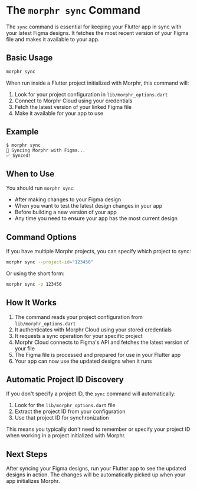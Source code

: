 # The `morphr sync` Command

The `sync` command is essential for keeping your Flutter app in sync with your latest Figma designs. It fetches the most recent version of your Figma file and makes it available to your app.

## Basic Usage

```bash
morphr sync
```

When run inside a Flutter project initialized with Morphr, this command will:

1. Look for your project configuration in `lib/morphr_options.dart`
2. Connect to Morphr Cloud using your credentials
3. Fetch the latest version of your linked Figma file
4. Make it available for your app to use

## Example

```
$ morphr sync
🔄 Syncing Morphr with Figma...
✅ Synced!
```

## When to Use

You should run `morphr sync`:
- After making changes to your Figma design
- When you want to test the latest design changes in your app
- Before building a new version of your app
- Any time you need to ensure your app has the most current design

## Command Options

If you have multiple Morphr projects, you can specify which project to sync:

```bash
morphr sync --project-id="123456"
```

Or using the short form:

```bash
morphr sync -p 123456
```

## How It Works

1. The command reads your project configuration from `lib/morphr_options.dart`
2. It authenticates with Morphr Cloud using your stored credentials
3. It requests a sync operation for your specific project
4. Morphr Cloud connects to Figma's API and fetches the latest version of your file
5. The Figma file is processed and prepared for use in your Flutter app
6. Your app can now use the updated designs when it runs

## Automatic Project ID Discovery

If you don't specify a project ID, the `sync` command will automatically:
1. Look for the `lib/morphr_options.dart` file
2. Extract the project ID from your configuration
3. Use that project ID for synchronization

This means you typically don't need to remember or specify your project ID when working in a project initialized with Morphr.

## Next Steps

After syncing your Figma designs, run your Flutter app to see the updated designs in action. The changes will be automatically picked up when your app initializes Morphr.
